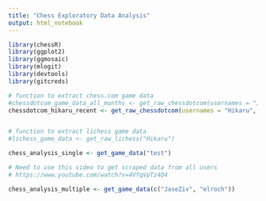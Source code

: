 ```yaml
---
title: "Chess Exploratory Data Analysis"
output: html_notebook
---
```



```r

library(chessR)
library(ggplot2)
library(ggmosaic)
library(mlogit)
library(devtools)
library(gitcreds)

```


```r

# function to extract chess.com game data
#chessdotcom_game_data_all_months <- get_raw_chessdotcom(usernames = "JaseZiv")
chessdotcom_hikaru_recent <- get_raw_chessdotcom(usernames = "Hikaru", year_month = c(202104:202105))


# function to extract lichess game data
#lichess_game_data <- get_raw_lichess("Hikaru")
```

```r

chess_analysis_single <- get_game_data("test")

```
```r
# Need to use this video to get scraped data from all users
# https://www.youtube.com/watch?v=4VfqVpTz4Q4

chess_analysis_multiple <- get_game_data(c("JaseZiv", "elroch"))

```

